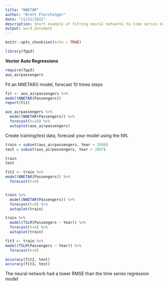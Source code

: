 ---
title: "NNETAR"
author: "Brett Flerchinger"
date: "11/21/2022"
description: Short example of fitting neural networks to time series data and plotting them using NNETAR.
output: word_document
---

```{r setup, include=FALSE}
knitr::opts_chunk$set(echo = TRUE)
```


```{r,message=FALSE,warning=FALSE}
library(fpp3)
```

**Vector Auto Regressions**


```{r}
require(fpp3)
aus_airpassengers
```


Fit an NNETAR() model, forecast 10 times steps

```{r}
fit <- aus_airpassengers %>%
model(NNETAR(Passengers))
report(fit)

aus_airpassengers %>%
  model(NNETAR(Passengers)) %>%
  forecast(h=10) %>%
  autoplot(aus_airpassengers)
```


Create training/test data, forecast your model using the NN.  

```{r}
train = subset(aus_airpassengers, Year < 2008)
test = subset(aus_airpassengers, Year > 2007)

train 
test
```

```{r}
fit2 <- train %>%
model(NNETAR(Passengers)) %>%
  forecast(h=9) 


train %>%
  model(NNETAR(Passengers)) %>%
  forecast(h=9) %>%
  autoplot(train)
```

```{r}
train %>%
  model(TSLM(Passengers ~ Year)) %>%
  forecast(h=9) %>%
  autoplot(train)

fit3 <- train %>%
model(TSLM(Passengers ~ Year)) %>%
  forecast(h=9)
```
```{r}
accuracy(fit2, test)
accuracy(fit3, test)
```

The neural network had a lower RMSE than the time series regression model